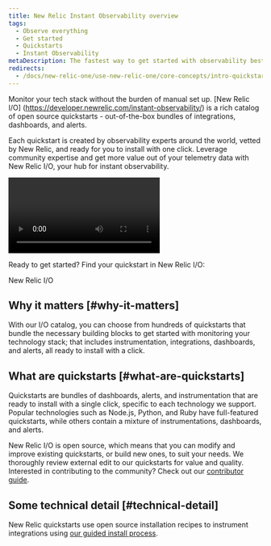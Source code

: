 ```yaml
---
title: New Relic Instant Observability overview
tags:
  - Observe everything
  - Get started
  - Quickstarts
  - Instant Observability
metaDescription: The fastest way to get started with observability best practices.
redirects:
  - /docs/new-relic-one/use-new-relic-one/core-concepts/intro-quickstarts
---
```


Monitor your tech stack without the burden of manual set up. [New Relic I/O] (https://developer.newrelic.com/instant-observability/) is a rich catalog of open source quickstarts - out-of-the-box bundles of integrations, dashboards, and alerts. 

Each quickstart is created by observability experts around the world, vetted by New Relic, and ready for you to install with one click. Leverage community expertise and get more value out of your telemetry data with New Relic I/O, your hub for instant observability.

<Video
  type="wistia"
  id="33kreqnm3p"
/>

Ready to get started? Find your quickstart in New Relic I/O:

<ButtonGroup>
<ButtonLink
  role="button"
  to="https://newrelic.com//instant-observability/"
  variant="primary"
>
  New Relic I/O
</ButtonLink>
</ButtonGroup>

## Why it matters [#why-it-matters]

With our I/O catalog, you can choose from hundreds of quickstarts that bundle the necessary building blocks to get started with monitoring your technology stack; that includes instrumentation, integrations, dashboards, and alerts, all ready to install with a click.


## What are quickstarts	[#what-are-quickstarts]

Quickstarts are bundles of dashboards, alerts, and instrumentation that are ready to install with a single click, specific to each technology we support. Popular technologies such as Node.js, Python, and Ruby have full-featured quickstarts, while others contain a mixture of instrumentations, dashboards, and alerts. 

New Relic I/O is open source, which means that you can modify and improve existing quickstarts, or build new ones, to suit your needs. We thoroughly review external edit to our quickstarts for value and quality. Interested in contributing to the community? Check out our [contributor guide](https://github.com/newrelic/newrelic-quickstarts/blob/main/CONTRIBUTING.md).

## Some technical detail [#technical-detail]

New Relic quickstarts use open source installation recipes to instrument integrations using [our guided install process](docs/full-stack-observability/observe-everything/get-started/new-relic-guided-install-overview). 



